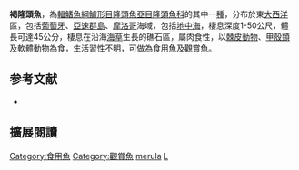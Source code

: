 {{Speciesbox
| image = 
| image_width = 250px
| status = LC
| status_system = IUCN3.1
| genus = Labrus
| species = merula
| authority = [[Linnaeus|Linnaeus]], 1758
| synonyms = *''Labrus livens''<br /><small>Linnaeus, 1758</small>
*''Labrus nereus''<br /><small>Risso, 1810</small>
*''Labrus psittacus''<br /><small>Risso, 1827</small>	
*''Labrus limbatus''<br /><small>Valenciennes, 1839</small>
*''Labrus saxorum''<br /><small>Valenciennes, 1839</small>
*''Labrus lineolatus''<br /><small>Valenciennes, 1839</small>
}}

'''褐隆頭魚'''，為[[輻鰭魚綱|輻鰭魚綱]][[鱸形目|鱸形目]][[隆頭魚亞目|隆頭魚亞目]][[隆頭魚科|隆頭魚科]]的其中一[[種|種]]，分布於東[[大西洋|大西洋]]區，包括[[葡萄牙|葡萄牙]]、[[亞速群島|亞速群島]]、[[摩洛哥|摩洛哥]]海域，包括[[地中海|地中海]]，棲息深度1-50公尺，體長可達45公分，棲息在沿海[[海草|海草]]生長的礁石區，屬肉食性，以[[棘皮動物|棘皮動物]]、[[甲殼類|甲殼類]]及[[軟體動物|軟體動物]]為食，生活習性不明，可做為食用魚及觀賞魚。

==参考文献==
*{{FishBase_species|genus=Labrus|species=merula|year=2013|month=7}}
== 擴展閱讀 ==
{{refbegin}}
{{wikispecies-inline|Labrus merula|褐隆頭魚}}
{{refend}}
{{Taxonbar|from=Q2608569}}

[[Category:食用魚|Category:食用魚]]
[[Category:觀賞魚|Category:觀賞魚]]
[[Category:隆頭魚屬|merula]]
[[Category:1758年描述的魚類|L]]


{{鱸形目小作品}}